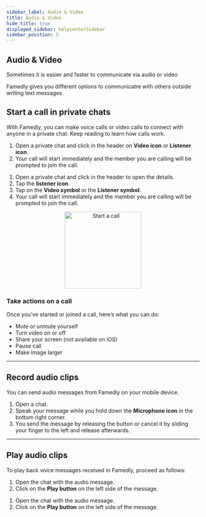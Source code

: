 ```yaml
---
sidebar_label: Audio & Video
title: Audio & Video
hide_title: true
displayed_sidebar: helpcenterSidebar
sidebar_position: 5
---
```



<div class="hero hero--primary">
  <div class="container">
    <h2 class="hero__title">Audio & Video</h2>
    <p class="hero__subtitle">Sometimes it is easier and faster to communicate via audio or video</p>
    <p>Famedly gives you different options to communicatre with others outside writing text messages.</p>
  </div>
</div>


## Start a call in private chats

With Famedly, you can make voice calls or video calls to connect with anyone in a private chat. Keep reading to learn how calls work. 

<Tabs>
  <TabItem value="desktop" label="Desktop" default>
  <ol>
    <li>Open a private chat and click in the header on <b>Video icon</b> or <b>Listener icon</b>.</li>
    <li>Your call will start immediately and the member you are calling will be prompted to join the call.</li>
  </ol>
  </TabItem>
  <TabItem value="mobile" label="Mobile">
  <ol>
    <li>Open a private chat and click in the header to open the details.</li>
    <li>Tap the <b>listener icon</b>.</li>
    <li>Tap on the <b>Video symbol</b> or the <b>Listener symbol</b>.</li>
    <li>Your call will start immediately and the member you are calling will be prompted to join the call.</li>
  </ol>
  </TabItem>
</Tabs>

<p align="center">
<img alt="Start a call" src={useBaseUrl('/img/private-calls.gif')} width="200px"/>
</p>

### Take actions on a call

Once you’ve started or joined a call, here’s what you can do:

- Mute or unmute yourself
- Turn video on or off
- Share your screen (not available on iOS)
- Pause call
- Make image larger

---

## Record audio clips

You can send audio messages from Famedly on your mobile device.
    
<Tabs>
  <TabItem value="mobile" label="Mobile">
  <ol>
    <li>Open a chat.</li>
    <li>Speak your message while you hold down the <b>Microphone icon</b> in the bottom right corner.</li>
    <li>You send the message by releasing the button or cancel it by sliding your finger to the left and release afterwards.</li>
  </ol>
  </TabItem>
</Tabs>

---

## Play audio clips

To play back voice messages received in Famedly, proceed as follows:

<Tabs>
  <TabItem value="desktop" label="Desktop" default>
  <ol>
    <li>Open the chat with the audio message.</li>
    <li>Click on the <b>Play button</b> on the left side of the message.</li>
  </ol>
  </TabItem>
  <TabItem value="mobile" label="Mobile">
  <ol>
    <li>Open the chat with the audio message.</li>
    <li>Click on the <b>Play button</b> on the left side of the message.</li>
  </ol>
  </TabItem>
</Tabs>


